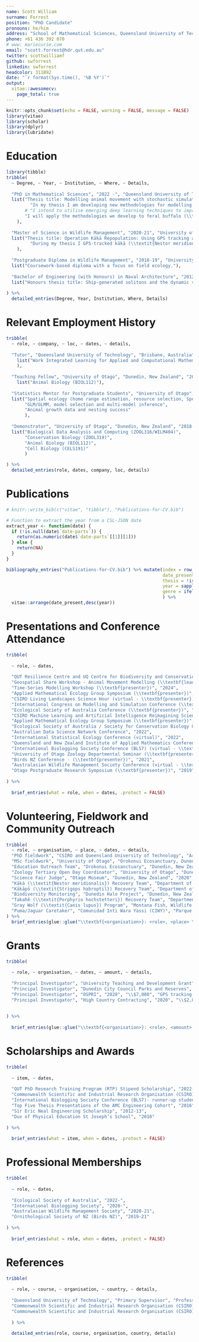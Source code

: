 ```yaml
---
name: Scott William
surname: Forrest
position: "PhD Candidate"
pronouns: he/him
address: "School of Mathematical Sciences, Queensland University of Technology"
phone: +61 436 392 070
# www: mariecurie.com
email: "scott.forrest@hdr.qut.edu.au"
twitter: scottwilliamf
github: swforrest
linkedin: swforrest
headcolor: 311B92
date: "`r format(Sys.time(), '%B %Y')`"
output:
  vitae::awesomecv:
    page_total: true
---
```


```r

knitr::opts_chunk$set(echo = FALSE, warning = FALSE, message = FALSE)
library(vitae)
library(scholar)
library(dplyr)
library(lubridate)

```

<!-- # Some stuff about me -->

<!--  * I poisoned myself doing research. -->
<!--  * I was the first woman to win a Nobel prize -->
<!--  * I was the first person and only woman to win a Nobel prize in two different sciences. -->

# Education

```r

library(tibble)
tribble(
  ~ Degree, ~ Year, ~ Institution, ~ Where, ~ Details,
  
  "PhD in Mathematical Sciences", "2022 -", "Queensland University of Technology", "Brisbane, Australia",
  list("Thesis title: Modelling animal movement with stochastic simulations and deep learning",
         "In my thesis I am developing new methodologies for modelling animal movement, with a focus on stochastic simulations.",
       # "I intend to utilise emerging deep learning techniques to improve our ability to understand and predict animal movement.",
       "I will apply the methodologies we develop to feral buffalo (\\textit{Bubalus bubalis}) and cattle (\\textit{Bos indicus}) in Northern Australia's tropical savannas."
    ),
  
  "Master of Science in Wildlife Management", "2020-21", "University of Otago", "Dunedin, New Zealand",
  list("Thesis title: Operation Kākā Repopulation: Using GPS tracking and spatial modelling to restore a flagship species.",
         "During my thesis I GPS-tracked kākā (\\textit{Nestor meridionalis}) and quantified their space use and resource selection, as well as their behaviours through accelerometry data."
    ),
  
  "Postgraduate Diploma in Wildlife Management", "2018-19", "University of Otago", "Dunedin, New Zealand",
  list("Coursework-based diploma with a focus on field ecology."),
  
  "Bachelor of Engineering (with Honours) in Naval Architecture", "2012-16", "Flinders University and Australian Maritime College", "Adelaide and Launceston, Australia",
  list("Honours thesis title: Ship-generated solitons and the dynamic vessel response as a function of blockage.")
  
) %>%
  detailed_entries(Degree, Year, Institution, Where, Details)

```

# Relevant Employment History

```r

tribble(
  ~ role, ~ company, ~ loc, ~ dates, ~ details,
  
  "Tutor", "Queensland University of Technology", "Brisbane, Australia", "2023", 
    list("Work Integrated Learning for Applied and Computational Mathematics (MXB328)"
    ),
  
  "Teaching Fellow", "University of Otago", "Dunedin, New Zealand", "2020-21", 
    list("Animal Biology (BIOL112)"),
  
  "Statistics Mentor for Postgraduate Students", "University of Otago", "Dunedin, New Zealand", "2019-21", 
  list("Spatial ecology (home range estimation, resource selection, Species Distribution Modelling)",
       "GLM/GLMM, model selection and multi-model inference",
       "Animal growth data and nesting success"
       ),
  
  "Demonstrator", "University of Otago", "Dunedin, New Zealand", "2018-21", 
  list("Biological Data Analysis and Computing (ZOOL316/WILM404)",
       "Conservation Biology (ZOOL319)",
       "Animal Biology (BIOL112)",
       "Cell Biology (CELS191)"
       )

) %>% 
  detailed_entries(role, dates, company, loc, details)

```

<!-- \newpage -->

# Publications

```r

# knitr::write_bib(c("vitae", "tibble"), "Publications-for-CV.bib")

# Function to extract the year from a CSL-JSON date
extract_year <- function(date) {
  if (!is.null(date$`date-parts`)) {
    return(as.numeric(date$`date-parts`[[1]][1]))
  } else {
    return(NA)
  }
}

bibliography_entries("Publications-for-CV.bib") %>% mutate(index = row_number(),
                                                           date_present = !is.na(issued),
                                                           thesis = !is.na(genre),
                                                           year = sapply(issued, extract_year),
                                                           genre = ifelse(publisher == "Australian Maritime College", "Honour's thesis", genre)
                                                           ) %>%
  vitae::arrange(date_present,desc(year))

```

# Presentations and Conference Attendance

```r

tribble(
  
  ~ role, ~ dates,
  
  "QUT Resilience Centre and UQ Centre for Biodiversity and Conservation Science ECR event (\\textbf{speaker})", "2024",
  "Geospatial Share Workshop - Animal Movement Modelling (\\textbf{lead presenter})", "2024",
  "Time-Series Modelling Workshop (\\textbf{presenter})", "2024",
  "Applied Mathematical Ecology Group Symposium (\\textbf{presenter})", "2024",
  "CSIRO Living Landscapes Science Hour (virtual - \\textbf{presenter})", "2023",
  "International Congress on Modelling and Simulation Conference (\\textbf{presenter})", "2023",
  "Ecological Society of Australia Conference (\\textbf{presenter})", "2023",
  "CSIRO Machine Learning and Artificial Intelligence Reimagining Science Symposium", "2023",
  "Applied Mathematical Ecology Group Symposium (\\textbf{presenter})", "2023",
  "Ecological Society of Australia / Society for Conservation Biology Oceania Conference (\\textbf{presenter})", "2022",
  "Australian Data Science Network Conference", "2022",
  "International Statistical Ecology Conference (virtual)", "2022",
  "Queensland and New Zealand Institute of Applied Mathematics Conference", "2022",
  "International Biologging Society Conference (BLS7) (virtual - \\textbf{presenter})", "2021",
  "University of Otago Zoology Departmental Seminar (\\textbf{presenter})", "2021",
  "Birds NZ Conference - (\\textbf{presenter})", "2021",
  "Australasian Wildlife Management Society Conference (virtual - \\textbf{presenter})", "2020",
  "Otago Postgraduate Research Symposium (\\textbf{presenter})", "2019"
  
) %>% 
  
  brief_entries(what = role, when = dates, .protect = FALSE)

```

# Volunteering, Fieldwork and Community Outreach

<!-- \begin{cvparagraph} -->
<!-- In addition to sessional tutoring, I also teach data analysis workshops for industry professionals. -->
<!-- \end{cvparagraph} -->

```r

tribble(
  ~ role, ~ organisation, ~ place, ~ dates, ~ details,
  "PhD fieldwork", "CSIRO and Queensland University of Technology", "Arnhem Land, Australia", "2023", "Attaching GPS devices to feral buffalo (\\textit{Bubalus bubalis})",
  "MSc fieldwork", "University of Otago", "Orokonui Ecosanctuary, Dunedin, New Zealand", "2020-21", "Attaching VHF and GPS devices to kākā (\\textit{Nestor meridionalis}) and collecting data multiple times each week",
  "Education Outreach Team", "Orokonui Ecosanctuary", "Dunedin, New Zealand", "2020-21", "Educational tours for school and public groups within Orokonui Ecosanctuary.",
  "Zoology Tertiary Open Day Coordinator", "University of Otago", "Dunedin, New Zealand", "2020", "Organising and running the Zoology stand at the University of Otago Tertiary Open Day.",
  "Science Fair Judge", "Otago Museum", "Dunedin, New Zealand", "2020", "Judging science fair projects for secondary school students.",
  "Kākā (\\textit{Nestor meridionalis}) Recovery Team", "Department of Conservation", "Fiordland National Park, New Zealand", "2019", "Mist-netting kākā and attaching telemetry devices.",
  "Kākāpō (\\textit{Strigops habroptil}) Recovery Team", "Department of Conservation", "Whenua Hou (Codfish Island), New Zealand", "2019", "Juvenile kākāpō feeding and health checks, telemetry device attachment and triangulation.",
  "Biodiversity Monitoring", "Dunedin Halo Project", "Dunedin, New Zealand", "2019", "Monitoring of pest control tracking tunnels.",
  "Takahē (\\textit{Porphyrio hochstetteri}) Recovery Team", "Department of Conservation", "Kahurangi National Park", "2018", "Takahē telemetry triangulation and health checks.",
  "Gray Wolf (\\textit{Canis lupus}) Program", "Montana Fish, Wildlife and Parks", "Western Montana, USA", "2017", "Gray wolf telemetry triangulation and assessment of presence through faeces and markings.",
  "Puma/Jaguar Caretaker", "Comunidad Inti Wara Yassi (CIWY)", "Parque Ambue Ari, Bolivia", "2014", "Caring for rehabilitated pumas (\\textit{Puma concolor}) and jaguars (\\textit{Panthera onca})."
) %>% 
  brief_entries(glue::glue("\\textbf{<organisation>}: <role>, <place> \\newline <details>", .open = "<", .close = ">"), paste0(dates, "\\newline"), .protect = FALSE)

```

\newpage

# Grants

```r

tribble(
  
  ~ role, ~ organisation, ~ dates, ~ amount, ~ details,
  
  "Principal Investigator", "University Teaching and Development Grant", "2020-21", "\\$10,124", "Integrating MOOC platform xOtago into the teaching of Zoology papers for future flexibility and resilience",
  "Principal Investigator", "Dunedin City Council Parks and Reserves", "2020", "\\$15,000", "GPS tracking kākā from Orokonui Ecosanctuary",
  "Principal Investigator", "OSPRI", "2020", "\\$7,000", "GPS tracking kākā from Orokonui Ecosanctuary",
  "Principal Investigator", "High Country Contracting", "2020", "\\$2,000", "GPS tracking kākā from Orokonui Ecosanctuary"
  
  
) %>% 
  
  brief_entries(glue::glue("\\textbf{<organisation>}: <role>, <amount> \\newline <details>", .open = "<", .close = ">"), paste0(dates, "\\newline"), .protect = FALSE)

```



# Scholarships and Awards

```r

tribble(
  
  ~ item, ~ dates,
  
  "QUT PhD Research Training Program (RTP) Stipend Scholarship", "2022-",
  "Commonwealth Scientific and Industrial Research Organisation (CSIRO) Top-Up Scholarship", "2022-",
  "International Biologging Society Conference (BLS7)- runner-up student presentation", "2021",
  "Top Five Thesis Presentations of the AMC Engineering Cohort", "2016",
  "Sir Eric Neal Engineering Scholarship", "2012-13",
  "Dux of Physical Education St Joseph’s School", "2010"
  
) %>% 
  
  brief_entries(what = item, when = dates, .protect = FALSE)

```

# Professional Memberships

```r

tribble(
  
  ~ role, ~ dates,
  
  "Ecological Society of Australia", "2022-",
  "International Biologging Society", "2020-",
  "Australasian Wildlife Management Society", "2020-21",
  "Ornithological Society of NZ (Birds NZ)", "2019-21"
  
) %>% 
  
  brief_entries(what = role, when = dates, .protect = FALSE)

```

# References

```r

tribble(
  
  ~ role, ~ course, ~ organisation, ~ country, ~ details,
  
  "Queensland University of Technology", "Primary Supervisor", "Professor Michael Bode", "Brisbane, Australia", "Email: michael.bode@qut.edu.au",
  "Commonwealth Scientific and Industrial Research Organisation (CSIRO)", "Primary External Supervisor", "Dr Andrew Hoskins", "Townsville, Australia", "Email: andrew.hoskins@csiro.au",
  "Commonwealth Scientific and Industrial Research Organisation (CSIRO)", "Associate External Supervisor", "Dr Dan Pagendam", "Brisbane, Australia", "Email: dan.pagendam@data61.csiro.au"
  
  ) %>% 
  
  detailed_entries(role, course, organisation, country, details)

```


<!-- # Publications -->

<!-- # ```{r} -->

<!-- # ECYMO3YAAAAJ -->

<!-- scholar::get_publications("ECYMO3YAAAAJ") %>%  -->
<!--   detailed_entries( -->
<!--     what = title, -->
<!--     when = year, -->
<!--     with = author, -->
<!--     where = journal, -->
<!--     why = cites -->
<!--   ) -->

<!-- ``` -->

